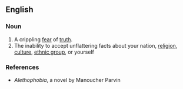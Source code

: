==English==

===Noun===
{{en-noun}}

# A crippling [[fear]] of [[truth]].
# The inability to accept unflattering facts about your nation, [[religion]], [[culture]], [[ethnic group]], or yourself

===References===
*''Alethophobia'', a novel by Manoucher Parvin